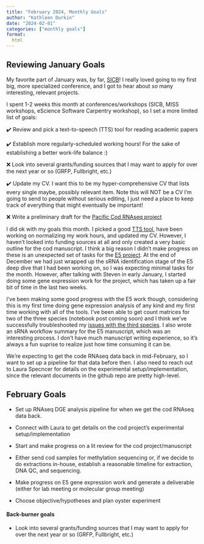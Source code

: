 ```yaml
---
title: "February 2024, Monthly Goals"
author: "Kathleen Durkin"
date: "2024-02-01"
categories: ["monthly goals"]
format:
  html
---
```


## Reviewing January Goals

My favorite part of January was, by far, [SICB](/posts/projects/misc/2024_01_02_SICB.qmd)! I really loved going to my first big, more specialized conference, and I got to hear about *so* many interesting, relevant projects.

I spent 1-2 weeks this month at conferences/workshops (SICB, MISS workshops, eScience Software Carpentry workshop), so I set a more limited list of goals:

✔️ Review and pick a text-to-speech (TTS) tool for reading academic papers

✔️ Establish more regularly-scheduled working hours! For the sake of establishing a better work-life balance :)

❌ Look into several grants/funding sources that I may want to apply for over the next year or so (GRFP, Fullbright, etc.)

✔️ Update my CV. I want this to be my hyper-comprehensive CV that lists every single maybe, possibly relevant item. Note this will NOT be a CV I'm going to send to people without serious editing, I just need a place to keep track of everything that might eventually be important!

❌ Write a preliminary draft for the [Pacific Cod RNAseq project](/posts/projects/pacific_cod.qmd)

I did ok with my goals this month. I picked a good [TTS tool](/posts/projects/misc/2024_01_02_TTS.qmd), have been working on normalizing my work hours, and updated my CV. However, I haven't looked into funding sources at all and only created a very basic outline for the cod manuscript. I think a big reason I didn't make progress on these is an unexpected set of tasks for the [E5 project](/posts/projects/E5_coral.qmd). At the end of December we had just wrapped up the sRNA identification stage of the E5 deep dive that I had been working on, so I was expecting minimal tasks for the month. However, after talking with Steven in early January, I started doing some gene expression work for the project, which has taken up a fair bit of time in the last two weeks.

I've been making some good progress with the E5 work though, considering this is my first time doing gene expression analysis of any kind and my first time working with all of the tools. I've been able to get count matrices for two of the three species (notebook post coming soon) and I think we've successfully troubleshooted my [issues with the third species](/posts/projects/E5_coral/2024_01_31_Peve_kallisto.qmd). I also wrote an sRNA workflow summary for the E5 manuscript, which was an interesting process. I don't have much manuscript writing experience, so it's always a fun suprise to realize just how time consuming it can be.

We're expecting to get the code RNAseq data back in mid-February, so I want to set up a pipeline for that data before then. I also need to reach out to Laura Specncer for details on the experimental setup/implementation, since the relevant documents in the github repo are pretty high-level.

## February Goals

-   Set up RNAseq DGE analysis pipeline for when we get the cod RNAseq data back.

-   Connect with Laura to get details on the cod project's experimental setup/implementation

-   Start and make progress on a lit review for the cod project/manuscript

-   Either send cod samples for methylation sequencing or, if we decide to do extractions in-house, establish a reasonable timeline for extraction, DNA QC, and sequencing.

-   Make progress on E5 gene expression work and generate a deliverable (either for lab meeting or molecular group meeting)

-   Choose objective/hypotheses and plan oyster experiment

#### Back-burner goals

-   Look into several grants/funding sources that I may want to apply for over the next year or so (GRFP, Fullbright, etc.)

